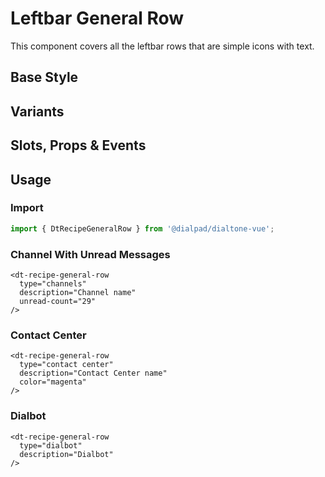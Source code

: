 
# Leftbar General Row

<Subtitle>
  This component covers all the leftbar rows that are simple icons with text.
</Subtitle>

## Base Style

<Canvas>
  <Story id="recipes-leftbar-general-row--default" />
</Canvas>

## Variants

<Canvas>
  <Story id="recipes-leftbar-general-row--variants" />
</Canvas>

## Slots, Props & Events

<ArgsTable story={PRIMARY_STORY} />

## Usage

### Import

```jsx
import { DtRecipeGeneralRow } from '@dialpad/dialtone-vue';
```

### Channel With Unread Messages

```vue
<dt-recipe-general-row
  type="channels"
  description="Channel name"
  unread-count="29"
/>
```

### Contact Center

```vue
<dt-recipe-general-row
  type="contact center"
  description="Contact Center name"
  color="magenta"
/>
```

### Dialbot

```vue
<dt-recipe-general-row
  type="dialbot"
  description="Dialbot"
/>
```
